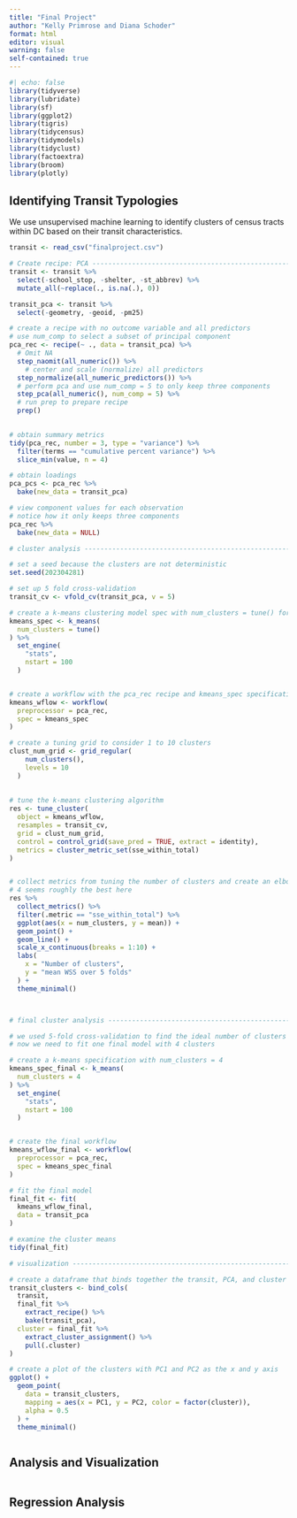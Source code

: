 ```yaml
---
title: "Final Project"
author: "Kelly Primrose and Diana Schoder"
format: html
editor: visual
warning: false
self-contained: true
---
```


```r
#| echo: false
library(tidyverse)
library(lubridate)
library(sf)
library(ggplot2)
library(tigris)
library(tidycensus)
library(tidymodels)
library(tidyclust)
library(factoextra)
library(broom)
library(plotly)
```

## Identifying Transit Typologies

We use unsupervised machine learning to identify clusters of census tracts within DC based on their transit characteristics.

```r
transit <- read_csv("finalproject.csv")

# Create recipe: PCA ----------------------------------------------------
transit <- transit %>% 
  select(-school_stop, -shelter, -st_abbrev) %>% 
  mutate_all(~replace(., is.na(.), 0))

transit_pca <- transit %>% 
  select(-geometry, -geoid, -pm25) 

# create a recipe with no outcome variable and all predictors
# use num_comp to select a subset of principal component
pca_rec <- recipe(~ ., data = transit_pca) %>%
  # Omit NA
  step_naomit(all_numeric()) %>% 
    # center and scale (normalize) all predictors
  step_normalize(all_numeric_predictors()) %>% 
  # perform pca and use num_comp = 5 to only keep three components
  step_pca(all_numeric(), num_comp = 5) %>% 
  # run prep to prepare recipe
  prep()
  

# obtain summary metrics 
tidy(pca_rec, number = 3, type = "variance") %>%
  filter(terms == "cumulative percent variance") %>%
  slice_min(value, n = 4)

# obtain loadings
pca_pcs <- pca_rec %>%
  bake(new_data = transit_pca)

# view component values for each observation
# notice how it only keeps three components
pca_rec %>%
  bake(new_data = NULL)

# cluster analysis ----------------------------------------------------

# set a seed because the clusters are not deterministic
set.seed(202304281)

# set up 5 fold cross-validation
transit_cv <- vfold_cv(transit_pca, v = 5)

# create a k-means clustering model spec with num_clusters = tune() for tuning
kmeans_spec <- k_means(
  num_clusters = tune()
) %>%
  set_engine(
    "stats",
    nstart = 100 
  )


# create a workflow with the pca_rec recipe and kmeans_spec specification
kmeans_wflow <- workflow(
  preprocessor = pca_rec,
  spec = kmeans_spec
)

# create a tuning grid to consider 1 to 10 clusters
clust_num_grid <- grid_regular(
    num_clusters(),
    levels = 10
  )
  
  
# tune the k-means clustering algorithm
res <- tune_cluster(
  object = kmeans_wflow,
  resamples = transit_cv,
  grid = clust_num_grid,
  control = control_grid(save_pred = TRUE, extract = identity),
  metrics = cluster_metric_set(sse_within_total)
) 


# collect metrics from tuning the number of clusters and create an elbow plot
# 4 seems roughly the best here
res %>%
  collect_metrics() %>% 
  filter(.metric == "sse_within_total") %>%
  ggplot(aes(x = num_clusters, y = mean)) +
  geom_point() + 
  geom_line() + 
  scale_x_continuous(breaks = 1:10) +
  labs(
    x = "Number of clusters",
    y = "mean WSS over 5 folds"
  ) +
  theme_minimal() 



# final cluster analysis --------------------------------------------------

# we used 5-fold cross-validation to find the ideal number of clusters
# now we need to fit one final model with 4 clusters

# create a k-means specification with num_clusters = 4
kmeans_spec_final <- k_means(
  num_clusters = 4
) %>%
  set_engine(
    "stats",
    nstart = 100
  )


# create the final workflow
kmeans_wflow_final <- workflow(
  preprocessor = pca_rec,
  spec = kmeans_spec_final
)

# fit the final model
final_fit <- fit(
  kmeans_wflow_final,
  data = transit_pca
)

# examine the cluster means 
tidy(final_fit)

# visualization -------------------------------------------------------

# create a dataframe that binds together the transit, PCA, and cluster data
transit_clusters <- bind_cols(
  transit,
  final_fit %>%
    extract_recipe() %>%
    bake(transit_pca),
  cluster = final_fit %>%
    extract_cluster_assignment() %>%
    pull(.cluster)
)

# create a plot of the clusters with PC1 and PC2 as the x and y axis
ggplot() +
  geom_point(
    data = transit_clusters, 
    mapping = aes(x = PC1, y = PC2, color = factor(cluster)),
    alpha = 0.5
  ) +
  theme_minimal() 



```

## Analysis and Visualization

```r

```

## Regression Analysis

```r

```

